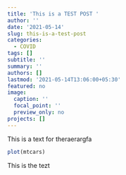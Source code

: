 ```yaml
---
title: 'This is a TEST POST '
author: ''
date: '2021-05-14'
slug: this-is-a-test-post
categories:
  - COVID
tags: []
subtitle: ''
summary: ''
authors: []
lastmod: '2021-05-14T13:06:00+05:30'
featured: no
image:
  caption: ''
  focal_point: ''
  preview_only: no
projects: []
---
```



This is a text for theraerargfa

```r
plot(mtcars)
```



This is the tezt